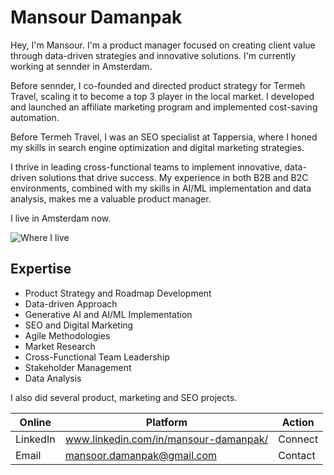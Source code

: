 # Mansour Damanpak

Hey, I'm Mansour. I'm a product manager focused on creating client value through data-driven strategies and innovative solutions. I'm currently working at sennder in Amsterdam.

Before sennder, I co-founded and directed product strategy for Termeh Travel, scaling it to become a top 3 player in the local market. I developed and launched an affiliate marketing program and implemented cost-saving automation.

Before Termeh Travel, I was an SEO specialist at Tappersia, where I honed my skills in search engine optimization and digital marketing strategies.

I thrive in leading cross-functional teams to implement innovative, data-driven solutions that drive success. My experience in both B2B and B2C environments, combined with my skills in AI/ML implementation and data analysis, makes me a valuable product manager.

I live in Amsterdam now.

![Where I live](/img/map.webp)
## Expertise

- Product Strategy and Roadmap Development
- Data-driven Approach
- Generative AI and AI/ML Implementation
- SEO and Digital Marketing
- Agile Methodologies
- Market Research
- Cross-Functional Team Leadership
- Stakeholder Management
- Data Analysis

I also did several product, marketing and SEO projects.

| Online   | Platform                                | Action  |
|----------|----------------------------------------|---------|
| LinkedIn | www.linkedin.com/in/mansour-damanpak/   | Connect |
| Email    | mansoor.damanpak@gmail.com              | Contact |
